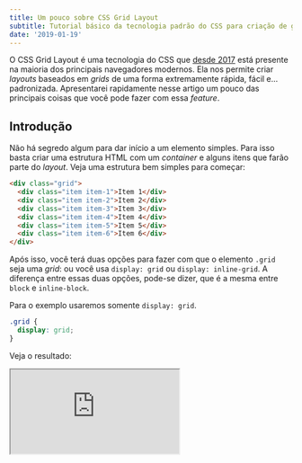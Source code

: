 ```yaml
---
title: Um pouco sobre CSS Grid Layout
subtitle: Tutorial básico da tecnologia padrão do CSS para criação de grids.
date: '2019-01-19'
---
```


O CSS Grid Layout é uma tecnologia do CSS que
[desde 2017](https://caniuse.com/#feat=css-grid) está presente na maioria dos
principais navegadores modernos. Ela nos permite criar *layouts* baseados em
*grids* de uma forma extremamente rápida, fácil e... padronizada. Apresentarei
rapidamente nesse artigo um pouco das principais coisas que você pode fazer
com essa *feature*.

## Introdução

Não há segredo algum para dar início a um elemento simples. Para isso basta
criar uma estrutura HTML com um *container* e alguns itens que farão parte do
*layout*. Veja uma estrutura bem simples para começar:

```html
<div class="grid">
  <div class="item item-1">Item 1</div>
  <div class="item item-2">Item 2</div>
  <div class="item item-3">Item 3</div>
  <div class="item item-4">Item 4</div>
  <div class="item item-5">Item 5</div>
  <div class="item item-6">Item 6</div>
</div>
```

Após isso, você terá duas opções para fazer com que o elemento `.grid` seja
uma *grid*: ou você usa `display: grid` ou `display: inline-grid`. A diferença
entre essas duas opções, pode-se dizer, que é a mesma entre `block` e
`inline-block`.

Para o exemplo usaremos somente `display: grid`.

```css
.grid {
  display: grid;
}
```

Veja o resultado:

<iframe src="https://codepen.io/theuves/embed/wRLZap?default-tab=css,result" />

## Configuração básica do *container*

Se você olhou o resultado do código anterior, percebeu que não houve nada de
interessante. Pelo contrário, tudo ficou como se você tivesse definido um
simples `display: block`, visto que todos os itens ficaram um embaixo do outro
sem nenhuma coluna definida – posto que esse é o principal objetivo do CSS Grid
Layout.

Para que possamos montar a nossa *grid*, antes devemos definir qual será o seu
formato, por exemplo: 3 colunas × 2 linhas – que é o que será usado nesse
exemplo. Depois disso, usa-se a propriedade `grid-template-columns` para
definir a quantidade de colunas e a largura de cada uma delas e
consequentemente fazer a quebra de linhas que é automática.

```css
.grid {
  display: grid;
  grid-template-columns: 100px 200px 300px;
}
```

Isso é bem intuitivo, onde percebe-se facilmente que haverá três colunas e que
elas terão, respectivamente, 100px, 200px e 300px. Veja o exemplo no CodePen:

<iframe src="https://codepen.io/theuves/embed/yGdrJZ?default-tab=css,result" />

No entanto, se você quisesse colunas com larguras iguais, relativas à largura
do *container* (onde, consequentemente, cada coluna teria cerca de 33,3% de
largura), bastaria adicionar a propriedade `auto` para todas, ficando:

```css
.grid {
  display: grid;
  grid-template-columns: auto auto auto;
}
```

> **DICA:** Quando você tiver um caso como esse, no CSS Grid, você terá a
possibilidade de utilizar a função `repeat()` e economizar algumas dedadas no
teclado, além de deixar o código mais atraente. Nesse caso em específico
poderiamos ter usado `repeat(3, auto)`. Veja mais sobre essa função no
[MDN web docs][mdn_repeat] (em inglês).

Se tem `grid-template-columns`, certamente deveria ter também
`grid-template-rows`. E tem! Com essa propriedade você basicamente definirá
a altura de suas linhas. Sem segredos: é o mesmo sistema das colunas.

## Configuração básica dos itens

Agora que foi apresentado algumas configurações para o *container* que abrigará
os itens, é importante saber qual configuração os itens podem ter. As
propriedades existentes para os itens do CSS Grid Layout se resumem
simplesmente em definições para a localização e o espaço ocupado por eles.
Desse modo, por exemplo, você pode fazer com um que um item ocupe o espaço de
outros itens também, permitindo, assim, que você não fique preso apenas à
*containers* quadriculados.

Para isso temos as seguintes propriedades:

- `grid-row-start` - que recebe a linha vertical em que deve iniciar,
- `grid-row-end` - que recebe a linha vertical em que deve acabar,
- `grid-column-start` - que recebe a linha horizontal em que deve iniciar e
- `grid-column-end`- que recebe a linha horizontal em que deve acabar.

> **DICA:** Há algumas formas abreviadas para tudo isso. Você pode usar somente
[`grid-row`](https://developer.mozilla.org/en-US/docs/Web/CSS/grid-row) ou
[`grid-column`](https://developer.mozilla.org/en-US/docs/Web/CSS/grid-column) e
receber dois valores de `*-start` e `*-end` respectivamente. Ou você também pode
usar [`grid-area`](https://developer.mozilla.org/en-US/docs/Web/CSS/grid-area)
que recebe respectivamente: `*-row-start`, `*-column-start`, `*-row-end` e
`*-column-end` separados por uma barra (`/`). Você pode entender melhor o
funcionamento desses atalhos clicandos nos *links* e lendo a documentação
detalhada de cada um (em inglês).

Veja um exemplo simples do que essas propriedades podem fazer:

<iframe src="https://codepen.io/theuves/embed/oJrRWq?default-tab=css,result" />

Observe que o *style* que define o comportamento do item 1 é:

```css
.item.item-1 {
  grid-row-start: 1;
  grid-row-end: 3;
}
```

Um código como esse pode ser um pouco contra-intuitivo, pois veja que o
`grid-row-end` é 3 enquanto só temos 2 linhas e não 3. Isso ocorre pois o valor
recebido por essas propriedades não se referem à linha DE cada item e sim à
linha ENTRE cada item. Veja a ilustração abaixo para entender o funcionamento
desses tipos de linha:

![IFuncionamento das linhas](https://i.imgur.com/NccapEu.png)

Desse modo, o código do exemplo mais acima inicia entre a borda e o começo da
linha do item 1 e termina no final da linha do item 2.

> **DICA**: Para facilitar o entendimento de um código como esse, poderiamos
ter simplesmente usado `span` antes da linha do item. Por exemplo:
`grid-row-end: span 2`. Isso deixaria mais claro que deveria terminar na linha
2 dos itens.

## Distância entre itens

Se você prestou atenção no último exemplo de código no CodePen, viu que há um
espaço entre os itens, certo?! Para distanciar um item de outro, você
intuitivamente poderia pensar em usar `margin` dentro deles, porém, essa não
seria a melhor solução para o problema. O CSS oferece as seguintes propriedades
para fazer isso padronizadamente:

- [`grid-column-gap`](https://developer.mozilla.org/en-US/docs/Web/CSS/grid-column-gap) - que distancia os itens das colunas
- [`grid-row-gap`](https://developer.mozilla.org/en-US/docs/Web/CSS/grid-row-gap) - que distancia os itens das linhas e
- [`grid-gap`](https://developer.mozilla.org/en-US/docs/Web/CSS/grid-gap) - que é uma forma abreviada dos outros.

Observe que essas propriedades devem ser definidas dentro do *container* e não
dentro dos itens. Além disso, tenha em mente que `grid-gap` pode receber um
único valor que será usado tanto para a coluna quanto para a linha ou pode receber dois valores: um para a linha e outro para a coluna, respectivamente.

## Alinhamento de itens

O CSS também nos dá a possibilidade de alinhar os itens
__dentro do *container*__, tendo as propriedades `justify-content` (para o
alinhamento horizontal dos itens) e `align-content` (para o alinhamento
vertical dos itens). Contudo, essas propriedades não são exclusivas do CSS Grid
Layout. Veja no *MDN web docs* a documentação delas e tenha uma experiência
interativa do que cada valor pode fazer, acessando
[aqui](https://developer.mozilla.org/en-US/docs/Web/CSS/justify-content)
(para `justify-content`) e
[aqui](https://developer.mozilla.org/en-US/docs/Web/CSS/align-content)
(para `align-content`).

## Nomeando itens

Essa, sem dúvidas, é a parte mais interessante do CSS Grid Layout, no qual,
podemos nomear cada item e fazê-los se posicionarem automaticamente no
*container*, sem a necessidade de configurar `grid-row`, `grid-column` ou
qualquer outra coisa do gênero, além de deixar o código extremamente semântico.

Para isso, basta definir a propriedade `grid-template-areas` como um
*template* do itens do *container* e em seguida "linkar" as definições desse
*template* dentro de cada item como a propriedade `grid-area`.

Veja a seguinte estrutura HTML:

```html
<div class="page">
  <div class="item header">Header</div>
  <div class="item menu">Menu</div>
  <div class="item main">Main</div>
  <div class="item right">Right</div>
  <div class="item footer">Footer</div>
</div>
```

E a seguinte definição CSS:

```css
.page {  
  grid-template-areas:
    'header header header header header header'
    'menu main main main right right'  
    'menu footer footer footer footer footer';
}

.header { grid-area: header; }
.menu { grid-area: menu; }
.main { grid-area: main; }
.right { grid-area: right; }
.footer { grid-area: footer; }
```

Agora veja o resultado no CodePen:

<iframe src="https://codepen.io/theuves/embed/ZVdVGP?default-tab=css,result" />

## Mais informações

Isso tudo é o básico que pude colocar em um artigo de rápida leitura. Caso você
queira se aprofundar na tecnologia, poderá ver a documentação da
[Mozilla](https://developer.mozilla.org/en-US/docs/Web/CSS/CSS_Grid_Layout) ou
da [W3Schools](https://www.w3schools.com/css/css_grid.asp) (ambos em inglês).
Há também um artigo interessante no CSS-Tricks chamado
[*A Complete Guide to Grid*](https://css-tricks.com/snippets/css/complete-guide-grid/)
(em inglês também) que você pode dar uma conferida para estudar um pouco mais.
